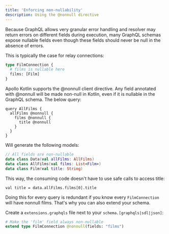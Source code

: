 ```yaml
---
title: 'Enforcing non-nullability'
description: Using the @nonnull directive
---
```


Because GraphQL allows very granular error handling and resolver may return errors on different fields during execution, many GraphQL schemas expose nullable fields even though these fields should never be null in the absence of errors.

This is typically the case for relay connections:

```graphql
type FilmConnection {
  # films is nullable here
  films: [Film]
}
```

Apollo Kotlin supports the @nonnull client directive. Any field annotated with @nonnull will be made non-null in Kotlin, even if it is nullable in the GraphQL schema. The below query:

```
query AllFilms {
  allFilms @nonnull {
    films @nonnull {
      title @nonnull
    }
  }
}
```

Will generate the following models:

```kotlin
// All fields are non-nullable
data class Data(val allFilms: AllFilms)
data class AllFilms(val films: List<Film>)
data class Film(val title: String)
```

This way, the consuming code doesn't have to use safe calls to access title:

```
val title = data.allFilms.films[0].title
```

Doing this for every query is redundant if you know every `FilmConnection` will have nonnull films. That's why you can also extend your schema.

Create a `extensions.graphqls` file next to your `schema.[graphqls|sdl|json]`:

```graphql
# Make the 'film' field always non-nullable
extend type FilmConnection @nonnull(fields: "films")
```
